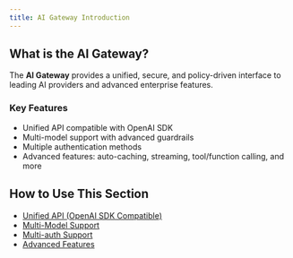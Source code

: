 ```yaml
---
title: AI Gateway Introduction
---
```


## What is the AI Gateway?

The **AI Gateway** provides a unified, secure, and policy-driven interface to leading AI providers and advanced enterprise features.

### Key Features
- Unified API compatible with OpenAI SDK
- Multi-model support with advanced guardrails
- Multiple authentication methods
- Advanced features: auto-caching, streaming, tool/function calling, and more

## How to Use This Section

- [Unified API (OpenAI SDK Compatible)](/ai-gateway/unified-api/openai)
- [Multi-Model Support](/ai-gateway/multi-model/ai-guardrails)
- [Multi-auth Support](/ai-gateway/auth/api-key)
- [Advanced Features](/ai-gateway/auto-caching) 
